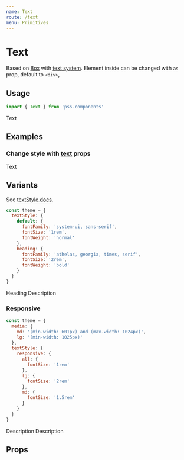 ```yaml
---
name: Text
route: /text
menu: Primitives
---
```



# Text

Based on [Box](/box) with [text system](https://github.com/exah/pss/blob/master/docs/api.md#text). Element inside can be changed with `as` prop, default to `<div>`,

## Usage

```js
import { Text } from 'pss-components'
```

<Playground>
  <Text>Text</Text>
</Playground>


## Examples

### Change style with [text](https://github.com/exah/pss/blob/master/docs/api.md#text) props

<Playground>
  <Text
    as='p'
    textAlign='center'
    fontFamily='system-ui'
    fontSize={24}
    lineHeight={2}
    fontWeight={300}
    letterSpacing='0.2px'
    color='tomato'
  >
    Text
  </Text>
</Playground>


## Variants

See [textStyle docs](https://github.com/exah/pss/blob/master/docs/api.md#textstyle).

```js
const theme = {
  textStyle: {
    default: {
      fontFamily: 'system-ui, sans-serif',
      fontSize: '1rem',
      fontWeight: 'normal'
    },
    heading: {
      fontFamily: 'athelas, georgia, times, serif',
      fontSize: '2rem',
      fontWeight: 'bold'
    }
  }
}
```

<Playground>
  <ThemeProvider theme={theme}>
    <Text as='h2' variant='heading'>
      Heading
    </Text>
    <Text as='p' variant='auto'>
      Description
    </Text>
  </ThemeProvider>
</Playground>


### Responsive

```js
const theme = {
  media: {
    md: '(min-width: 601px) and (max-width: 1024px)',
    lg: '(min-width: 1025px)'
  },
  textStyle: {
    responsive: {
      all: {
        fontSize: '1rem'
      },
      lg: {
        fontSize: '2rem'
      },
      md: {
        fontSize: '1.5rem'
      }
    }
  }
}
```

<Playground>
  <ThemeProvider theme={theme}>
    <Text as='p' variant='responsive'>
      Description
    </Text>
    <Text as='p' variant={{ all: 'heading', lg: 'responsive' }}>
      Description
    </Text>
  </ThemeProvider>
</Playground>

## Props

<PropsTable of={Text} />
